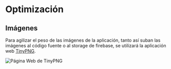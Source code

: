 # Optimización

## Imágenes

Para agilizar el peso de las imágenes de la aplicación, tanto así suban las imágenes al código fuente o al storage de firebase, se utilizará la aplicación web [TinyPNG](https://tinypng.com).

![Página Web de TinyPNG](/images/tini-png.png)
